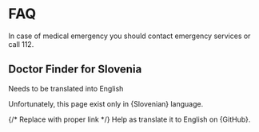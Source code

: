 


# FAQ

In case of medical emergency you should contact emergency services or call 112.

## Doctor Finder for Slovenia

Needs to be translated into English

Unfortunately, this page exist only in {<Link className={clsx(styles.ComponentsMDX,styles.A)} href={existingPageHref} locale="sl">Slovenian</Link>} language.

{/* Replace with proper link */}
Help as translate it to English on {<Link className={clsx(styles.ComponentsMDX,styles.A)}  href={missingContentHref} target="_blank" >GitHub</Link>}.
